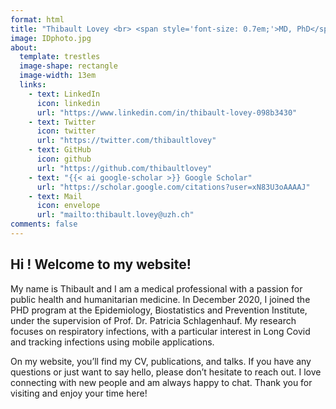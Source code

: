 ```yaml
---
format: html
title: "Thibault Lovey <br> <span style='font-size: 0.7em;'>MD, PhD</span>"
image: IDphoto.jpg
about:
  template: trestles
  image-shape: rectangle
  image-width: 13em
  links:
    - text: LinkedIn
      icon: linkedin
      url: "https://www.linkedin.com/in/thibault-lovey-098b3430"
    - text: Twitter
      icon: twitter
      url: "https://twitter.com/thibaultlovey"
    - text: GitHub
      icon: github
      url: "https://github.com/thibaultlovey"
    - text: "{{< ai google-scholar >}} Google Scholar"
      url: "https://scholar.google.com/citations?user=xN83U3oAAAAJ"
    - text: Mail
      icon: envelope
      url: "mailto:thibault.lovey@uzh.ch"
comments: false
---
```

## Hi ! Welcome to my website!

My name is Thibault and I am a medical professional with a passion for public health and humanitarian medicine.
In December 2020, I joined the PHD program at the Epidemiology, Biostatistics and Prevention Institute, under the supervision of Prof. Dr. Patricia Schlagenhauf. My research focuses on respiratory infections, with a particular interest in Long Covid and tracking infections using mobile applications.

On my website, you’ll find my CV, publications, and talks. If you have any questions or just want to say hello, please don’t hesitate to reach out. I love connecting with new people and am always happy to chat. Thank you for visiting and enjoy your time here!
